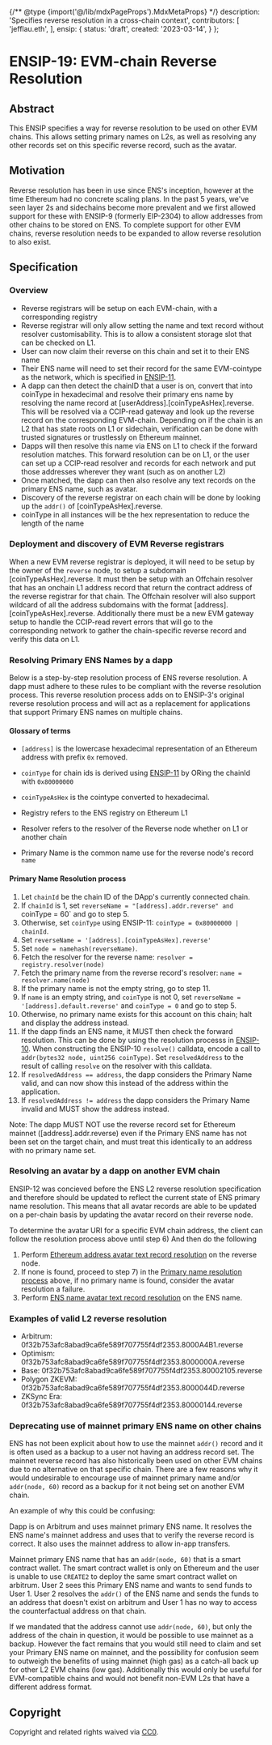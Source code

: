 {/** @type {import('@/lib/mdxPageProps').MdxMetaProps} */}
    description: 'Specifies reverse resolution in a cross-chain context',
    contributors: [
        'jefflau.eth',
    ],
    ensip: {
        status: 'draft',
        created: '2023-03-14',
    }
};

# ENSIP-19: EVM-chain Reverse Resolution

## Abstract

This ENSIP specifies a way for reverse resolution to be used on other EVM chains. This allows setting primary names on L2s, as well as resolving any other records set on this specific reverse record, such as the avatar.

## Motivation

Reverse resolution has been in use since ENS's inception, however at the time Ethereum had no concrete scaling plans. In the past 5 years, we've seen layer 2s and sidechains become more prevalent and we first allowed support for these with ENSIP-9 (formerly EIP-2304) to allow addresses from other chains to be stored on ENS. To complete support for other EVM chains, reverse resolution needs to be expanded to allow reverse resolution to also exist.

## Specification

### Overview

* Reverse registrars will be setup on each EVM-chain, with a corresponding registry
* Reverse registrar will only allow setting the name and text record without resolver customisability.
  This is to allow a consistent storage slot that can be checked on L1.
* User can now claim their reverse on this chain and set it to their ENS name
* Their ENS name will need to set their record for the same EVM-cointype as the network, which is specified in [ENSIP-11](https://docs.ens.domains/ensip/11).
* A dapp can then detect the chainID that a user is on, convert that into coinType in hexadecimal and resolve their primary ens name by resolving the name record at [userAddress].[coinTypeAsHex].reverse. This will be resolved via a CCIP-read gateway and look up the reverse record on the corresponding EVM-chain. Depending on if the chain is an L2 that has state roots on L1 or sidechain, verification can be done with trusted signatures or trustlessly on Ethereum mainnet.
* Dapps will then resolve this name via ENS on L1 to check if the forward resolution matches. This forward resolution can be on L1, or the user can set up a CCIP-read resolver and records for each network and put those addresses wherever they want (such as on another L2)
* Once matched, the dapp can then also resolve any text records on the primary ENS name, such as avatar.
* Discovery of the reverse registrar on each chain will be done by looking up the `addr()` of [coinTypeAsHex].reverse.
* coinType in all instances will be the hex representation to reduce the length of the name

### Deployment and discovery of EVM Reverse registrars

When a new EVM reverse registrar is deployed, it will need to be setup by the owner of the `reverse` node, to setup a subdomain [coinTypeAsHex].reverse. It must then be setup with an Offchain resolver that has an onchain L1 address record that return the contract address of the reverse registrar for that chain. The Offchain resolver will also support wildcard of all the address subdomains with the format [address].[coinTypeAsHex].reverse. Additionally there must be a new EVM gateway setup to handle the CCIP-read revert errors that will go to the corresponding network to gather the chain-specific reverse record and verify this data on L1.

### Resolving Primary ENS Names by a dapp

Below is a step-by-step resolution process of ENS reverse resolution. A dapp must adhere to these rules to be compliant with the reverse resolution process. This reverse resolution process adds on to ENSIP-3's original reverse resolution process and will act as a replacement for applications that support Primary ENS names on multiple chains.

#### Glossary of terms

* `[address]` is the lowercase hexadecimal representation of an Ethereum address with prefix `0x` removed.

* `coinType` for chain ids is derived using [ENSIP-11](https://docs.ens.domains/ensip/11) by ORing the chainId with `0x80000000`

* `coinTypeAsHex` is the cointype converted to hexadecimal.

* Registry refers to the ENS registry on Ethereum L1

* Resolver refers to the resolver of the Reverse node whether on L1 or another chain

* Primary Name is the common name use for the reverse node's record `name`

#### Primary Name Resolution process

1) Let `chainId` be the chain ID of the DApp's currently connected chain.
2) If `chainId` is 1, set `reverseName = "[address].addr.reverse" and `coinType = 60` and go to step 5.
3) Otherwise, set `coinType` using ENSIP-11: `coinType = 0x80000000 | chainId`.
4) Set `reverseName = '[address].[coinTypeAsHex].reverse'`
5) Set `node = namehash(reverseName)`.
6) Fetch the resolver for the reverse name: `resolver = registry.resolver(node)`
7) Fetch the primary name from the reverse record's resolver: `name = resolver.name(node)`
8) If the primary name is not the empty string, go to step 11.
9) If `name` is an empty string, and `coinType` is not 0, set `reverseName = '[address].default.reverse'` and `coinType = 0` and go to step 5.
10) Otherwise, no primary name exists for this account on this chain; halt and display the address instead.
11) If the dapp finds an ENS name, it MUST then check the forward resolution. This can be done by using the resolution processs in [ENSIP-10](https://docs.ens.domains/ensip/10). When constructing the ENSIP-10 `resolve()` calldata, encode a call to `addr(bytes32 node, uint256 coinType)`. Set `resolvedAddress` to the result of calling `resolve` on the resolver with this calldata.
12) If `resolvedAddress == address`, the dapp considers the Primary Name valid, and can now show this instead of the address within the application.
13) If `resolvedAddress != address` the dapp considers the Primary Name invalid and MUST show the address instead.
    
Note: The dapp MUST NOT use the reverse record set for Ethereum mainnet ([address].addr.reverse) even if the Primary ENS name has not been set on the target chain, and must treat this identically to an address with no primary name set. 

### Resolving an avatar by a dapp on another EVM chain

ENSIP-12 was concieved before the ENS L2 reverse resolution specification and therefore should be updated to reflect the current state of ENS primary name resolution. This means that all avatar records are able to be updated on a per-chain basis by updating the avatar record on their reverse node.

To determine the avatar URI for a specific EVM chain address, the client can follow the resolution process above until step 6) And then do the following

1. Perform [Ethereum address avatar text record resolution](https://docs.ens.domains/ensip/12#ethereum-address) on the reverse node.
2. If none is found, proceed to step 7) in the [Primary name resolution process](#primary-name-resolution-process) above, if no primary name is found, consider the avatar resolution a failure.
3. Perform [ENS name avatar text record resolution](https://docs.ens.domains/ensip/12#ens-name) on the ENS name.

### Examples of valid L2 reverse resolution

* Arbitrum: 0f32b753afc8abad9ca6fe589f707755f4df2353.8000A4B1.reverse
* Optimism:
0f32b753afc8abad9ca6fe589f707755f4df2353.8000000A.reverse
* Base: 0f32b753afc8abad9ca6fe589f707755f4df2353.80002105.reverse
* Polygon ZKEVM: 0f32b753afc8abad9ca6fe589f707755f4df2353.8000044D.reverse
* ZKSync Era: 0f32b753afc8abad9ca6fe589f707755f4df2353.80000144.reverse

### Deprecating use of mainnet primary ENS name on other chains

ENS has not been explicit about how to use the mainnet `addr()` record and it is often used as a backup to a user not having an address record set. The mainnet reverse record has also historically been used on other EVM chains due to no alternative on that specific chain. There are a few reasons why it would undesirable to encourage use of mainnet primary name and/or `addr(node, 60)` record as a backup for it not being set on another EVM chain.

An example of why this could be confusing:

Dapp is on Arbitrum and uses mainnet primary ENS name. It resolves the ENS name's mainnet address and uses that to verify the reverse record is correct. It also uses the mainnet address to allow in-app transfers.

Mainnet primary ENS name that has an `addr(node, 60)` that is a smart contract wallet. The smart contract wallet is only on Ethereum and the user is unable to use `CREATE2` to deploy the same smart contract wallet on arbitrum. User 2 sees this Primary ENS name and wants to send funds to User 1. User 2 resolves the `addr()` of the ENS name and sends the funds to an address that doesn't exist on arbitrum and User 1 has no way to access the counterfactual address on that chain.

If we mandated that the address cannot use `addr(node, 60)`, but only the address of the chain in question, it would be possible to use mainnet as a backup. However the fact remains that you would still need to claim and set your Primary ENS name on mainnet, and the possibility for confusion seem to outweigh the benefits of using mainnet (high gas) as a catch-all back up for other L2 EVM chains (low gas). Additionally this would only be useful for EVM-compatible chains and would not benefit non-EVM L2s that have a different address format. 

## Copyright

Copyright and related rights waived via [CC0](https://creativecommons.org/publicdomain/zero/1.0/).
